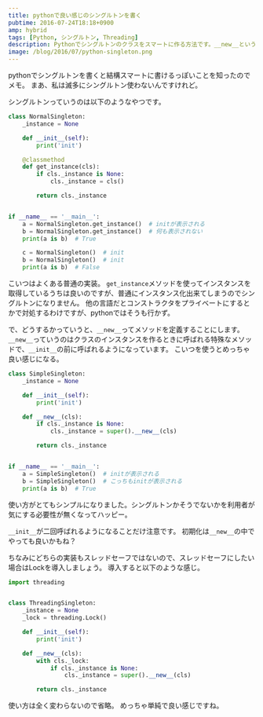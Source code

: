 ```yaml
---
title: pythonで良い感じのシングルトンを書く
pubtime: 2016-07-24T18:18+0900
amp: hybrid
tags: [Python, シングルトン, Threading]
description: Pythonでシングルトンのクラスをスマートに作る方法です。__new__というメソッドを使用することで、通常のクラスと同じようなインターフェースで使えるようにしています。
image: /blog/2016/07/python-singleton.png
---
```


pythonでシングルトンを書くと結構スマートに書けるっぽいことを知ったのでメモ。
まあ、私は滅多にシングルトン使わないんですけれど。

シングルトンっていうのは以下のようなやつです。
``` python
class NormalSingleton:
    _instance = None

    def __init__(self):
        print('init')

    @classmethod
    def get_instance(cls):
        if cls._instance is None:
            cls._instance = cls()

        return cls._instance


if __name__ == '__main__':
    a = NormalSingleton.get_instance()  # initが表示される
    b = NormalSingleton.get_instance()  # 何も表示されない
    print(a is b)  # True

    c = NormalSingleton()  # init
    b = NormalSingleton()  # init
    print(a is b)  # False
```
こいつはよくある普通の実装。
`get_instance`メソッドを使ってインスタンスを取得しているうちは良いのですが、普通にインスタンス化出来てしまうのでシングルトンになりません。
他の言語だとコンストラクタをプライベートにするとかで対処するわけですが、pythonではそうも行かず。

で、どうするかっていうと、`__new__`ってメソッドを定義することにします。
`__new__`っていうのはクラスのインスタンスを作るときに呼ばれる特殊なメソッドで、`__init__`の前に呼ばれるようになっています。
こいつを使うとめっちゃ良い感じになる。

``` python
class SimpleSingleton:
    _instance = None

    def __init__(self):
        print('init')

    def __new__(cls):
        if cls._instance is None:
            cls._instance = super().__new__(cls)

        return cls._instance


if __name__ == '__main__':
    a = SimpleSingleton()  # initが表示される
    b = SimpleSingleton()  # こっちもinitが表示される
    print(a is b)  # True
```
使い方がとてもシンプルになりました。シングルトンかそうでないかを利用者が気にする必要性が無くなってハッピー。

`__init__`が二回呼ばれるようになることだけ注意です。
初期化は`__new__`の中でやっても良いかもね？

ちなみにどちらの実装もスレッドセーフではないので、スレッドセーフにしたい場合はLockを導入しましょう。
導入すると以下のような感じ。
``` python
import threading


class ThreadingSingleton:
    _instance = None
    _lock = threading.Lock()

    def __init__(self):
        print('init')

    def __new__(cls):
        with cls._lock:
            if cls._instance is None:
                cls._instance = super().__new__(cls)

        return cls._instance
```
使い方は全く変わらないので省略。
めっちゃ単純で良い感じですね。
